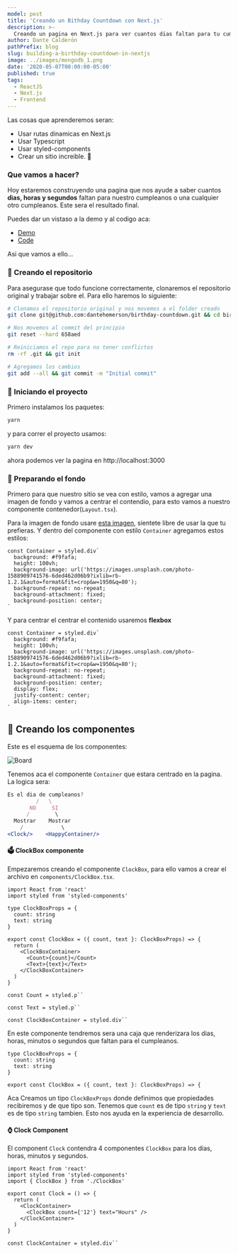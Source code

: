 ```yaml
---
model: post
title: 'Creando un Bithday Countdown con Next.js'
description: >-
  Creando un pagina en Next.js para ver cuantos dias faltan para tu cumpleanios
author: Dante Calderón
pathPrefix: blog
slug: building-a-birthday-countdown-in-nextjs
image: ../images/mongodb_1.png
date: '2020-05-07T00:00:00-05:00'
published: true
tags:
  - ReactJS
  - Next.js
  - Frontend
---
```


Las cosas que aprenderemos seran:

- Usar rutas dinamicas en Next.js
- Usar Typescript
- Usar styled-components
- Crear un sitio increible. 🚀

### Que vamos a hacer?

Hoy estaremos construyendo una pagina que nos ayude a saber cuantos **dias, horas y segundos**
faltan para nuestro cumpleanos o una cualquier otro cumpleanos.
Este sera el resultado final.

Puedes dar un vistaso a la demo y al codigo aca:

- [Demo](https://birthday-countdown.now.sh)
- [Code](https://github.com/dantehemerson/birthday-countdown)

Asi que vamos a ello...

### 💫 Creando el repositorio

Para asegurase que todo funcione correctamente, clonaremos el repositorio original y trabajar sobre el.
Para ello haremos lo siguiente:

```bash
# Clonamos el repositorio original y nos movemos a el folder creado
git clone git@github.com:dantehemerson/birthday-countdown.git && cd birthday-countdown

# Nos movemos al commit del principio
git reset --hard 658aed

# Reiniciamos el repo para no tener conflictos
rm -rf .git && git init

# Agregamos los cambios
git add --all && git commit -m "Initial commit"

```

### 🚀 Iniciando el proyecto

Primero instalamos los paquetes:

```bash
yarn
```

y para correr el proyecto usamos:

```bash
yarn dev
```

ahora podemos ver la pagina en http://localhost:3000

### 🎨 Preparando el fondo

Primero para que nuestro sitio se vea con estilo, vamos a agregar una imagen de fondo y vamos a centrar el contendio,
para esto vamos a nuestro componente contenedor(`Layout.tsx`).

Para la imagen de fondo usare [esta imagen](https://images.unsplash.com/photo-1588909741576-6ded462d06b9?ixlib=rb-1.2.1&auto=format&fit=crop&w=1950&q=80),
sientete libre de usar la que tu prefieras.
Y dentro del componente con estilo `Container` agregamos estos estilos:

```typescript{4-7}:title=components/Layout.tsx
const Container = styled.div`
  background: #f9fafa;
  height: 100vh;
  background-image: url('https://images.unsplash.com/photo-1588909741576-6ded462d06b9?ixlib=rb-1.2.1&auto=format&fit=crop&w=1950&q=80');
  background-repeat: no-repeat;
  background-attachment: fixed;
  background-position: center;
`
```

Y para centrar el centrar el contenido usaremos **flexbox**

```typescript{8-10}:title=components/Layout.tsx
const Container = styled.div`
  background: #f9fafa;
  height: 100vh;
  background-image: url('https://images.unsplash.com/photo-1588909741576-6ded462d06b9?ixlib=rb-1.2.1&auto=format&fit=crop&w=1950&q=80');
  background-repeat: no-repeat;
  background-attachment: fixed;
  background-position: center;
  display: flex;
  justify-content: center;
  align-items: center;
`
```

## 👷 Creando los componentes

Este es el esquema de los componentes:

![Board](../images/birthday_count_board.jpg)

Tenemos aca el componente `Container` que estara centrado en la pagina.
La logica sera:

```jsx
Es el dia de cumpleanos?
         /   \
       NO     SI
      /        \
  Mostrar    Mostrar
    /            \
<Clock/>    <HappyContainer/>
```

#### 🗳 ClockBox componente

Empezaremos creando el componente `ClockBox`, para ello vamos a crear el archivo en `components/ClockBox.tsx`.

```tsx:title=components/ClockBox.tsx
import React from 'react'
import styled from 'styled-components'

type ClockBoxProps = {
  count: string
  text: string
}

export const ClockBox = ({ count, text }: ClockBoxProps) => {
  return (
    <ClockBoxContainer>
      <Count>{count}</Count>
      <Text>{text}</Text>
    </ClockBoxContainer>
  )
}

const Count = styled.p``

const Text = styled.p``

const ClockBoxContainer = styled.div``
```

En este componente tendremos sera una caja que renderizara los dias, horas, minutos o segundos que faltan para el cumpleanos.

```tsx
type ClockBoxProps = {
  count: string
  text: string
}

export const ClockBox = ({ count, text }: ClockBoxProps) => {
```

Aca Creamos un tipo `ClockBoxProps` donde definimos que propiedades recibiremos y de que tipo son. Tenemos que `count` es de tipo `string`
y `text` es de tipo `string` tambien. Esto nos ayuda en la experiencia de desarrollo.

#### ⌚ Clock Component

El component `Clock` contendra 4 componentes `ClockBox` para los dias, horas, minutos y segundos.

```tsx:title=components/Clock.tsx
import React from 'react'
import styled from 'styled-components'
import { ClockBox } from './ClockBox'

export const Clock = () => {
  return (
    <ClockContainer>
      <ClockBox count={'12'} text="Hours" />
    </ClockContainer>
  )
}

const ClockContainer = styled.div``
```
